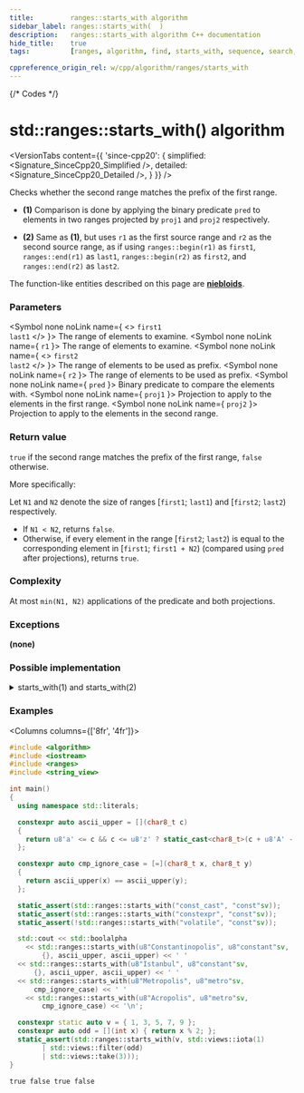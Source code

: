 ```yaml
---
title:         ranges::starts_with algorithm
sidebar_label: ranges::starts_with(  )
description:   ranges::starts_with algorithm C++ documentation
hide_title:    true
tags:          [ranges, algorithm, find, starts_with, sequence, search, look]

cppreference_origin_rel: w/cpp/algorithm/ranges/starts_with
---
```



{/* Codes */}


# std::ranges::starts_with() algorithm

<VersionTabs content={{
	'since-cpp20': {
		simplified:	<Signature_SinceCpp20_Simplified />,
		detailed:	<Signature_SinceCpp20_Detailed />,
	}
}} />

Checks whether the second range matches the prefix of the first range.

- **(1)** Comparison is done by applying the binary predicate `pred` to elements in two ranges projected by `proj1` and `proj2` respectively.

- **(2)** Same as **(1)**, but uses `r1` as the first source range and `r2` as the second source range,
  as if using `ranges::begin(r1)` as `first1`, `ranges::end(r1)` as `last1`, `ranges::begin(r2)` as `first2`, and `ranges::end(r2)` as `last2`.

The function-like entities described on this page are [**niebloids**](/docs/std/algo/niebloids).

### Parameters

<SymbolTable>

  <Symbol none noLink name={ <> <code>first1</code> <br/> <code>last1</code> </> }>
    The range of elements to examine.
  </Symbol>
  <Symbol none noLink name={ <code>r1</code> }>
    The range of elements to examine.
  </Symbol>
  <Symbol none noLink name={ <> <code>first2</code> <br/> <code>last2</code> </> }>
    The range of elements to be used as prefix.
  </Symbol>
  <Symbol none noLink name={ <code>r2</code> }>
    The range of elements to be used as prefix.
  </Symbol>
  <Symbol none noLink name={ <code>pred</code> }>
    Binary predicate to compare the elements with.
  </Symbol>
  <Symbol none noLink name={ <code>proj1</code> }>
    Projection to apply to the elements in the first range.
  </Symbol>
  <Symbol none noLink name={ <code>proj2</code> }>
    Projection to apply to the elements in the second range.
  </Symbol>

</SymbolTable>

### Return value

`true` if the second range matches the prefix of the first range, `false` otherwise.

More specifically:

Let `N1` and `N2` denote the size of ranges [`first1`; `last1`) and [`first2`; `last2`) respectively.

- If `N1 < N2`, returns `false`.
- Otherwise, if every element in the range [`first2`; `last2`) is equal to the corresponding element in [`first1`; `first1 + N2`) (compared using `pred` after projections), returns `true`.

### Complexity

At most `min(N1, N2)` applications of the predicate and both projections.

### Exceptions

**(none)**

### Possible implementation

<details>
<summary>starts_with(1) and starts_with(2)</summary>

```cpp
struct starts_with_fn
{
    template<std::input_iterator I1, std::sentinel_for<I1> S1,
             std::input_iterator I2, std::sentinel_for<I2> S2,
             class Pred = ranges::equal_to,
             class Proj1 = std::identity, class Proj2 = std::identity>
    requires std::indirectly_comparable<I1, I2, Pred, Proj1, Proj2>
    constexpr bool operator()(I1 first1, S1 last1, I2 first2, S2 last2,
                              Pred pred = {}, Proj1 proj1 = {}, Proj2 proj2 = {}) const
    {
        return ranges::mismatch(std::move(first1), last1, std::move(first2), last2,
                                std::move(pred), std::move(proj1), std::move(proj2)
                               ).in2 == last2;
    }

    template<ranges::input_range R1, ranges::input_range R2,
             class Pred = ranges::equal_to,
             class Proj1 = std::identity, class Proj2 = std::identity>
    requires std::indirectly_comparable<ranges::iterator_t<R1>,
                                        ranges::iterator_t<R2>,
                                        Pred, Proj1, Proj2>
    constexpr bool operator()(R1&& r1, R2&& r2,
                              Pred pred = {}, Proj1 proj1 = {}, Proj2 proj2 = {}) const
    {
        return (*this)(ranges::begin(r1), ranges::end(r1),
                       ranges::begin(r2), ranges::end(r2),
                       std::move(pred), std::move(proj1), std::move(proj2));
    }
};

inline constexpr starts_with_fn starts_with {};
```

</details>

### Examples

<Columns columns={['8fr', '4fr']}>
<div>

```cpp title='Main.cpp' showLineNumbers
#include <algorithm>
#include <iostream>
#include <ranges>
#include <string_view>

int main()
{
  using namespace std::literals;

  constexpr auto ascii_upper = [](char8_t c)
  {
    return u8'a' <= c && c <= u8'z' ? static_cast<char8_t>(c + u8'A' - u8'a') : c;
  };

  constexpr auto cmp_ignore_case = [=](char8_t x, char8_t y)
  {
    return ascii_upper(x) == ascii_upper(y);
  };

  static_assert(std::ranges::starts_with("const_cast", "const"sv));
  static_assert(std::ranges::starts_with("constexpr", "const"sv));
  static_assert(!std::ranges::starts_with("volatile", "const"sv));

  std::cout << std::boolalpha
    << std::ranges::starts_with(u8"Constantinopolis", u8"constant"sv,
        {}, ascii_upper, ascii_upper) << ' '
  << std::ranges::starts_with(u8"Istanbul", u8"constant"sv,
      {}, ascii_upper, ascii_upper) << ' '
  << std::ranges::starts_with(u8"Metropolis", u8"metro"sv,
      cmp_ignore_case) << ' '
    << std::ranges::starts_with(u8"Acropolis", u8"metro"sv,
        cmp_ignore_case) << '\n';

  constexpr static auto v = { 1, 3, 5, 7, 9 };
  constexpr auto odd = [](int x) { return x % 2; };
  static_assert(std::ranges::starts_with(v, std::views::iota(1)
        | std::views::filter(odd)
        | std::views::take(3)));
}
```

</div>
<div>

```plaintext title="Output"
true false true false
```

</div>
</Columns>

